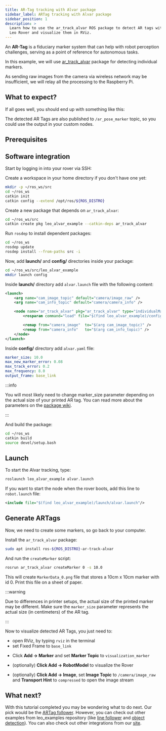 ```yaml
---
title: AR-Tag tracking with Alvar package
sidebar_label: ARTag tracking with Alvar package
sidebar_position: 1
description: >
  Learn how to use the ar_track_alvar ROS package to detect AR tags with your
  Leo Rover and visualize them in RViz.
---
```



An **AR-Tag** is a fiduciary marker system that can help with robot perception
challenges, serving as a point of reference for autonomous tasks.

In this example, we will use
[ar_track_alvar](http://wiki.ros.org/ar_track_alvar) package for detecting
individual markers.

As sending raw images from the camera via wireless network may be insufficient,
we will relay all the processing to the Raspberry Pi.

<ImageZoom
  loading="eager"
  src="/img/docs_images/leo-rover/integrations/artag-tracking-alvar/leo-artag-erc.webp"
  alt="Leo Rover and ARTags at ERC"
  width="1500"
  height="635"
/>

## What to expect?

If all goes well, you should end up with something like this:

<div className="video-container">
  <LiteYouTubeEmbed
    id="QQpz7LU5eJ4"
    params="autoplay=0&autohide=1&showinfo=0&rel=0"
    poster="hqdefault"
    title="Leo Rover Unboxing and Getting Started"
    webp
  />
</div>

The detected AR Tags are also published to `/ar_pose_marker` topic, so you could
use the output in your custom nodes.

## Prerequisites

<LinkButton to="/docs/leo-rover/guides/ssh" title="Connect via SSH" />
<LinkButton
  to="/docs/leo-rover/guides/connect-to-network"
  title="Connect to a local network and the Internet"
/>

## Software integration

Start by logging in into your rover via SSH:

<LinkButton to="/docs/leo-rover/guides/ssh" title="Connect via SSH" />

Create a workspace in your home directory if you don't have one yet:

```bash
mkdir -p ~/ros_ws/src
cd ~/ros_ws
catkin init
catkin config --extend /opt/ros/${ROS_DISTRO}
```

Create a new package that depends on `ar_track_alvar`:

```bash
cd ~/ros_ws/src
catkin create pkg leo_alvar_example --catkin-deps ar_track_alvar
```

Run `rosdep` to install dependent packages:

```bash
cd ~/ros_ws
rosdep update
rosdep install --from-paths src -i
```

Now, add **launch/** and **config/** directories inside your package:

```bash
cd ~/ros_ws/src/leo_alvar_example
mkdir launch config
```

Inside **launch/** directory add `alvar.launch` file with the following content:

```xml title="leo_alvar_example/launch/alvar.launch"
<launch>
	<arg name="cam_image_topic" default="camera/image_raw" />
	<arg name="cam_info_topic" default="camera/camera_info" />

	<node name="ar_track_alvar" pkg="ar_track_alvar" type="individualMarkersNoKinect" respawn="false" output="screen">
		<rosparam command="load" file="$(find leo_alvar_example)/config/alvar.yaml" />

		<remap from="camera_image"  to="$(arg cam_image_topic)" />
		<remap from="camera_info"   to="$(arg cam_info_topic)" />
	</node>
</launch>
```

Inside **config/** directory add `alvar.yaml` file:

```yaml
marker_size: 10.0
max_new_marker_error: 0.08
max_track_error: 0.2
max_frequency: 8.0
output_frame: base_link
```

:::info

You will most likely need to change marker_size parameter depending on the
actual size of your printed AR tag. You can read more about the parameters on
the
[package wiki](http://wiki.ros.org/ar_track_alvar#ar_track_alvar.2BAC8-post-fuerte.Detecting_individual_tags).

:::

And build the package:

```bash
cd ~/ros_ws
catkin build
source devel/setup.bash
```

## Launch

To start the Alvar tracking, type:

```bash
roslaunch leo_alvar_example alvar.launch
```

If you want to start the node when the rover boots, add this line to
`robot.launch` file:

```xml title="/etc/ros/robot.launch"
<include file="$(find leo_alvar_example)/launch/alvar.launch"/>
```

## Generate ARTags

Now, we need to create some markers, so go back to your computer.

Install the `ar_track_alvar` package:

```bash
sudo apt install ros-${ROS_DISTRO}-ar-track-alvar
```

And run the `createMarker` script:

```bash
rosrun ar_track_alvar createMarker 0 -s 10.0
```

This will create `MarkerData_0.png` file that stores a 10cm x 10cm marker with
id 0. Print this file on a sheet of paper.

:::warning

Due to differences in printer setups, the actual size of the printed marker may
be different. Make sure the `marker_size` parameter represents the actual size
(in centimeters) of the AR tag.

:::

Now to visualize detected AR Tags, you just need to:

- open RViz, by typing `rviz` in the terminal
- set Fixed Frame to `base_link`

<ImageZoom
  src="/img/docs_images/leo-rover/guides/rviz/rviz-base-link.webp"
  alt="Setting base_link in RViz"
  width="1365"
  height="728"
/>

- Click **Add -> Marker** and set **Marker Topic** to `visualization_marker`

<ImageZoom
  src="/img/docs_images/leo-rover/integrations/artag-tracking-alvar/rviz-display-type-marker.webp"
  alt="Adding Marker topic to visualization marker in RViz"
  width="1365"
  height="729"
/>

<ImageZoom
  src="/img/docs_images/leo-rover/integrations/artag-tracking-alvar/rviz-marker-topic.webp"
  alt="Changing marker topic to /visualization marker in RViz"
  width="1363"
  height="730"
/>

- (optionally) **Click Add -> RobotModel** to visualize the Rover

<ImageZoom
  src="/img/docs_images/leo-rover/guides/rviz/rviz-add-robot-model.webp"
  alt="Adding Robot model in RViz"
  width="1364"
  height="728"
/>

- (optionally) **Click Add -> Image**, set **Image Topic** to
  `/camera/image_raw` and **Transport Hint** to `compressed` to open the image
  stream

<ImageZoom
  src="/img/docs_images/leo-rover/integrations/artag-tracking-alvar/rviz-display-type-image.webp"
  alt="Adding new display type to RViz - image"
  width="1365"
  height="728"
/>

<ImageZoom
  src="/img/docs_images/leo-rover/integrations/artag-tracking-alvar/rviz-transport-hint.webp"
  alt="Setting new image display type to compressed camera feed"
  width="1365"
  height="728"
/>

## What next?

With this tutorial completed you may be wondering what to do next. Our pick
would be the
[ARTag follower](/docs/leo-rover/integrations/leo-examples/follow-artag).
However, you can check out other examples from leo_examples repository (like
[line follower](/docs/leo-rover/integrations/leo-examples/line-follower) and
[object detection](/docs/leo-rover/integrations/leo-examples/object-detection)).
You can also check out other integrations from our
[site](/docs/category/integrations).
